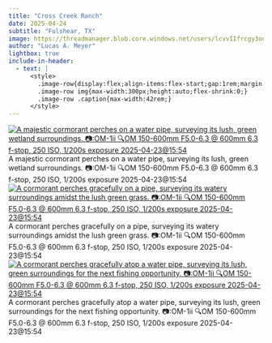 ```yaml
---
title: "Cross Creek Ranch"
date: 2025-04-24
subtitle: "Fulshear, TX"
image: https://threadmanager.blob.core.windows.net/users/lcvvIIfrcgy3oo8NKhjkLYJDZvHJKG0Nj3gerYEDsgQ/themed_folders/photography/2025_04_24_Fulshear/1a212702-ec5e-58c4-a708-0d92552b9215_thumb.jpg
author: "Lucas A. Meyer"
lightbox: true
include-in-header:
  - text: |
      <style>
        .image-row{display:flex;align-items:flex-start;gap:1rem;margin:1rem 0;}
        .image-row img{max-width:300px;height:auto;flex-shrink:0;}
        .image-row .caption{max-width:42rem;}
      </style>
---
```



::: {.image-row}
[![A majestic cormorant perches on a water pipe, surveying its lush, green wetland surroundings. 📷:OM-1ii 🔍OM 150-600mm F5.0-6.3 @ 600mm 6.3 f-stop, 250 ISO, 1/200s exposure 2025-04-23@15:54](https://threadmanager.blob.core.windows.net/users/lcvvIIfrcgy3oo8NKhjkLYJDZvHJKG0Nj3gerYEDsgQ/themed_folders/photography/2025_04_24_Fulshear/3641a2ce-b04c-59ab-97ce-04b3517ae42a_thumb.jpg){.lightbox title="A majestic cormorant perches on a water pipe, surveying its lush, green wetland surroundings. 📷:OM-1ii 🔍OM 150-600mm F5.0-6.3 @ 600mm 6.3 f-stop, 250 ISO, 1/200s exposure 2025-04-23@15:54" alt="A majestic cormorant perches on a water pipe, surveying its lush, green wetland surroundings. 📷:OM-1ii 🔍OM 150-600mm F5.0-6.3 @ 600mm 6.3 f-stop, 250 ISO, 1/200s exposure 2025-04-23@15:54"}](https://threadmanager.blob.core.windows.net/users/lcvvIIfrcgy3oo8NKhjkLYJDZvHJKG0Nj3gerYEDsgQ/themed_folders/photography/2025_04_24_Fulshear/3641a2ce-b04c-59ab-97ce-04b3517ae42a.jpg)
<div class="caption">A majestic cormorant perches on a water pipe, surveying its lush, green wetland surroundings. 📷:OM-1ii 🔍OM 150-600mm F5.0-6.3 @ 600mm 6.3 f-stop, 250 ISO, 1/200s exposure 2025-04-23@15:54</div>
:::


::: {.image-row}
[![A cormorant perches gracefully on a pipe, surveying its watery surroundings amidst the lush green grass. 📷:OM-1ii 🔍OM 150-600mm F5.0-6.3 @ 600mm 6.3 f-stop, 250 ISO, 1/200s exposure 2025-04-23@15:54](https://threadmanager.blob.core.windows.net/users/lcvvIIfrcgy3oo8NKhjkLYJDZvHJKG0Nj3gerYEDsgQ/themed_folders/photography/2025_04_24_Fulshear/f8907348-1e7b-5a5e-9e44-89b7e7770f04_thumb.jpg){.lightbox title="A cormorant perches gracefully on a pipe, surveying its watery surroundings amidst the lush green grass. 📷:OM-1ii 🔍OM 150-600mm F5.0-6.3 @ 600mm 6.3 f-stop, 250 ISO, 1/200s exposure 2025-04-23@15:54" alt="A cormorant perches gracefully on a pipe, surveying its watery surroundings amidst the lush green grass. 📷:OM-1ii 🔍OM 150-600mm F5.0-6.3 @ 600mm 6.3 f-stop, 250 ISO, 1/200s exposure 2025-04-23@15:54"}](https://threadmanager.blob.core.windows.net/users/lcvvIIfrcgy3oo8NKhjkLYJDZvHJKG0Nj3gerYEDsgQ/themed_folders/photography/2025_04_24_Fulshear/f8907348-1e7b-5a5e-9e44-89b7e7770f04.jpg)
<div class="caption">A cormorant perches gracefully on a pipe, surveying its watery surroundings amidst the lush green grass. 📷:OM-1ii 🔍OM 150-600mm F5.0-6.3 @ 600mm 6.3 f-stop, 250 ISO, 1/200s exposure 2025-04-23@15:54</div>
:::


::: {.image-row}
[![A cormorant perches gracefully atop a water pipe, surveying its lush, green surroundings for the next fishing opportunity. 📷:OM-1ii 🔍OM 150-600mm F5.0-6.3 @ 600mm 6.3 f-stop, 250 ISO, 1/200s exposure 2025-04-23@15:54](https://threadmanager.blob.core.windows.net/users/lcvvIIfrcgy3oo8NKhjkLYJDZvHJKG0Nj3gerYEDsgQ/themed_folders/photography/2025_04_24_Fulshear/1a212702-ec5e-58c4-a708-0d92552b9215_thumb.jpg){.lightbox title="A cormorant perches gracefully atop a water pipe, surveying its lush, green surroundings for the next fishing opportunity. 📷:OM-1ii 🔍OM 150-600mm F5.0-6.3 @ 600mm 6.3 f-stop, 250 ISO, 1/200s exposure 2025-04-23@15:54" alt="A cormorant perches gracefully atop a water pipe, surveying its lush, green surroundings for the next fishing opportunity. 📷:OM-1ii 🔍OM 150-600mm F5.0-6.3 @ 600mm 6.3 f-stop, 250 ISO, 1/200s exposure 2025-04-23@15:54"}](https://threadmanager.blob.core.windows.net/users/lcvvIIfrcgy3oo8NKhjkLYJDZvHJKG0Nj3gerYEDsgQ/themed_folders/photography/2025_04_24_Fulshear/1a212702-ec5e-58c4-a708-0d92552b9215.jpg)
<div class="caption">A cormorant perches gracefully atop a water pipe, surveying its lush, green surroundings for the next fishing opportunity. 📷:OM-1ii 🔍OM 150-600mm F5.0-6.3 @ 600mm 6.3 f-stop, 250 ISO, 1/200s exposure 2025-04-23@15:54</div>
:::

